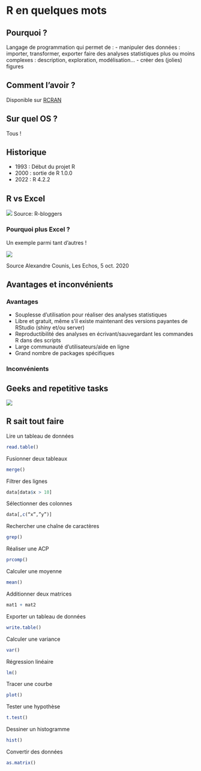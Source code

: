 # R en quelques mots

## Pourquoi ?

Langage de programmation qui permet de :
- manipuler des données : importer, transformer, exporter faire des analyses statistiques plus ou moins complexes : description, exploration, modélisation...
- créer des (jolies) figures

## Comment l'avoir ? 

Disponible sur [RCRAN](https://cran.r-project.org/){target="_blank"}

## Sur quel OS ? 

Tous ! 

## Historique

- 1993 : Début du projet R
- 2000 : sortie de R 1.0.0
- 2022 : R 4.2.2

## R vs Excel

![](images/rblogger.png)
Source: R-bloggers

### Pourquoi plus Excel ?

Un exemple parmi tant d'autres ! 

![](images/covid.png)

Source Alexandre Counis, Les Echos, 5 oct. 2020

## Avantages et inconvénients

### Avantages

- Souplesse d’utilisation pour réaliser des analyses statistiques
- Libre et gratuit, même s'il existe maintenant des versions payantes de RStudio (shiny et/ou server)
- Reproductibilité des analyses en écrivant/sauvegardant les commandes R dans des scripts
- Large communauté d’utilisateurs/aide en ligne
- Grand nombre de packages spécifiques

### Inconvénients

## Geeks and repetitive tasks

![](images/geeks.png)

## R sait tout faire

Lire un tableau de données

```R
read.table()
```

Fusionner deux tableaux

```R
merge()
```

Filtrer des lignes

```R
data[data$x > 10]
```

Sélectionner des colonnes

```R
data[,c(“x”,”y”)]
```

Rechercher une chaîne de caractères

```R
grep()
```

Réaliser une ACP

```R
prcomp()
```

Calculer une moyenne

```R
mean()
```

Additionner deux matrices

```R
mat1 + mat2
```

Exporter un tableau de données

```R
write.table()
```

Calculer une variance

```R
var()
```

Régression linéaire

```R
lm()
```

Tracer une courbe

```R
plot()
```

Tester une hypothèse

```R
t.test()
```

Dessiner un histogramme

```R
hist()
```

Convertir des données

```R
as.matrix()
```

